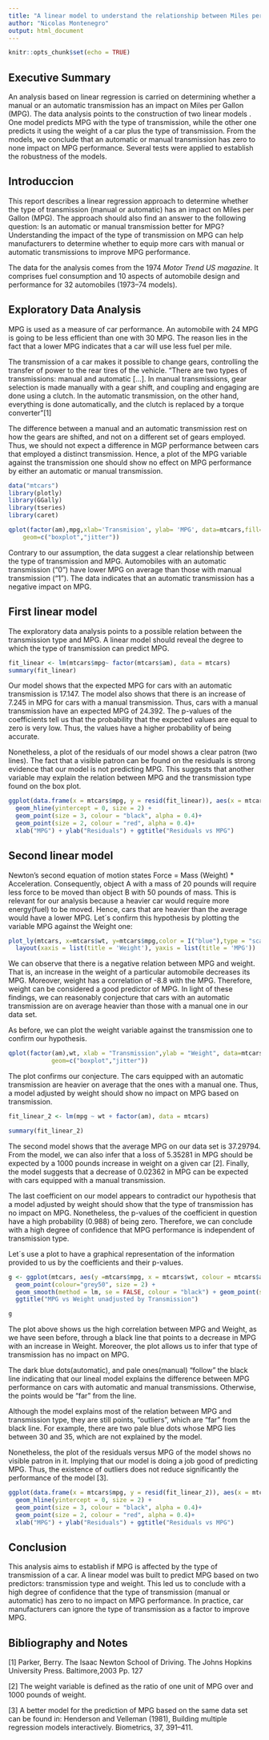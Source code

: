 ```yaml
---
title: "A linear model to understand the relationship between Miles per Gallon and the type of transmission "
author: "Nicolas Montenegro"
output: html_document
---
```


```r
knitr::opts_chunk$set(echo = TRUE)
```
## Executive Summary

An analysis based on linear regression is carried on determining whether a manual or an automatic transmission has an impact on Miles per Gallon (MPG). The data analysis points to the construction of two linear models . One model predicts MPG with the type of transmission, while the other one predicts it using the weight of a car plus the type of transmission. From the models, we conclude that an automatic or manual transmission has zero to none impact on MPG performance. Several tests were applied to establish the robustness of the models.  

## Introduccion  


This report describes a linear regression approach to determine whether the type of transmission (manual or automatic) has an impact on Miles per Gallon (MPG). The approach should also find an answer to the following question: Is an automatic or manual transmission better for MPG? Understanding the impact of the type of transmission on MPG can help manufacturers to determine whether to equip more cars with manual or automatic transmissions to improve MPG performance. 

The data for the analysis comes from the 1974 _Motor Trend US magazine_.  It comprises fuel consumption and 10 aspects of automobile design and performance for 32 automobiles (1973–74 models).

## Exploratory Data Analysis 

MPG is used as a measure of car performance. An automobile with 24 MPG is going to be less efficient than one with 30 MPG. The reason lies in the fact that a lower MPG indicates that a car will use less fuel per mile. 

The transmission of a car makes it possible to change gears, controlling the transfer of power to the rear tires of the vehicle.  “There are two types of transmissions: manual and automatic […]. In manual transmissions, gear selection is made manually with a gear shift, and coupling and engaging are done using a clutch. In the automatic transmission, on the other hand, everything is done automatically, and the clutch is replaced by a torque converter”[1] 


The difference between a manual and an automatic transmission rest on how the gears are shifted, and not on a different set of gears employed. Thus, we should not expect a difference in MGP performance between cars that employed a distinct transmission. Hence, a plot of the MPG variable against the transmission one should show no effect on MPG performance by either an automatic or manual transmission.


```r
data("mtcars")
library(plotly)
library(GGally)
library(tseries)
library(caret)

qplot(factor(am),mpg,xlab='Transmision', ylab= 'MPG', data=mtcars,fill= factor(am),
    geom=c("boxplot","jitter"))

```


Contrary to our assumption, the data suggest a clear relationship between the type of transmission and MPG. Automobiles with an automatic transmission (“0”) have lower MPG on average than those with manual transmission (“1”). The data indicates that an automatic transmission has a negative impact on MPG. 


## First linear model

The exploratory data analysis points to a possible relation between the transmission type and MPG. A linear model should reveal the degree to which the type of transmission can predict MPG.


```r
fit_linear <- lm(mtcars$mpg~ factor(mtcars$am), data = mtcars)
summary(fit_linear)

```

Our model shows that the expected MPG for cars with an automatic transmission is 17.147. The model also shows that there is an increase of 7.245 in MPG for cars with a manual transmission. Thus, cars with a manual transmission have an expected MPG of 24.392. The p-values of the coefficients tell us that the probability that the expected values are equal to zero is very low. Thus, the values have a higher probability of being accurate.

Nonetheless, a plot of the residuals of our model shows a clear patron (two lines). The fact that a visible patron can be found on the residuals is strong evidence that our model is not predicting MPG. This suggests that another variable may explain the relation between MPG and the transmission type found on the box plot.


```r

ggplot(data.frame(x = mtcars$mpg, y = resid(fit_linear)), aes(x = mtcars$mpg, y = resid(fit_linear)))+
  geom_hline(yintercept = 0, size = 2) +
  geom_point(size = 3, colour = "black", alpha = 0.4)+
  geom_point(size = 2, colour = "red", alpha = 0.4)+
  xlab("MPG") + ylab("Residuals") + ggtitle("Residuals vs MPG")

```


## Second linear model

Newton’s second equation of motion states Force = Mass (Weight) * Acceleration. Consequently, object A with a mass of 20 pounds will require less force to be moved than object B with 50 pounds of mass. This is relevant for our analysis because a heavier car would require more energy(fuel) to be moved. Hence, cars that are heavier than the average would have a lower MPG. Let´s confirm this hypothesis by plotting the variable MPG against the Weight one:


```r
plot_ly(mtcars, x=mtcars$wt, y=mtcars$mpg,color = I("blue"),type = "scatter" )%>%
  layout(xaxis = list(title = 'Weight'), yaxis = list(title = 'MPG'))


```

We can observe that there is a negative relation between MPG and weight. That is, an increase in the weight of a particular automobile decreases its MPG. Moreover, weight has a correlation of -8.8 with the MPG. Therefore, weight can be considered a good predictor of MPG. In light of these findings, we can reasonably conjecture that cars with an automatic transmission are on average heavier than those with a manual one in our data set.

As before, we can plot the weight variable against the transmission one to confirm our hypothesis.

```r
qplot(factor(am),wt, xlab = "Transmission",ylab = "Weight", data=mtcars,fill=factor(am),
            geom=c("boxplot","jitter"))


```

The plot confirms our conjecture. The cars equipped with an automatic transmission are heavier on average that the ones with a manual one. Thus, a model adjusted by weight should show no impact on MPG based on transmission.
```r
fit_linear_2 <- lm(mpg ~ wt + factor(am), data = mtcars)

summary(fit_linear_2)

```
The second model shows that the average MPG on our data set is 37.29794. From the model, we can also infer that a loss of 5.35281 in MPG should be expected by a 1000 pounds increase in weight on a given car [2]. Finally, the model suggests that a decrease of 0.02362 in MPG can be expected with cars equipped with a manual transmission.

The last coefficient on our model appears to contradict our hypothesis that a model adjusted by weight should show that the type of transmission has no impact on MPG. Nonetheless, the p-values of the coefficient in question have a high probability (0.988) of being zero. Therefore, we can conclude with a high degree of confidence that MPG performance is independent of transmission type.

Let´s use a plot to have a graphical representation of the information provided to us by the coefficients and their p-values.

```r
g <- ggplot(mtcars, aes(y =mtcars$mpg, x = mtcars$wt, colour = mtcars$am)) +
  geom_point(colour="grey50", size = 2) +
  geom_smooth(method = lm, se = FALSE, colour = "black") + geom_point(size = 1.5) +
  ggtitle("MPG vs Weight unadjusted by Transmission")

g

```

The plot above shows us the high correlation between MPG and Weight, as we have seen before, through a black line that points to a decrease in MPG with an increase in Weight. Moreover, the plot allows us to infer that type of transmission has no impact on MPG. 

The dark blue dots(automatic), and pale ones(manual) “follow” the black line indicating that our lineal model explains the difference between MPG performance on cars with automatic and manual transmissions. Otherwise, the points would be “far” from the line.

Although the model explains most of the relation between MPG and transmission type, they are still points, “outliers”, which are “far” from the black line. For example, there are two pale blue dots whose MPG lies between 30 and 35, which are not explained by the model.  

Nonetheless, the plot of the residuals versus MPG of the model shows no visible patron in it. Implying that our model is doing a job good of predicting MPG. Thus, the existence of outliers does not reduce significantly the performance of the model [3].    



```r
ggplot(data.frame(x = mtcars$mpg, y = resid(fit_linear_2)), aes(x = mtcars$mpg, y = resid(fit_linear_2)))+
  geom_hline(yintercept = 0, size = 2) +
  geom_point(size = 3, colour = "black", alpha = 0.4)+
  geom_point(size = 2, colour = "red", alpha = 0.4)+
  xlab("MPG") + ylab("Residuals") + ggtitle("Residuals vs MPG")

```


## Conclusion

This analysis aims to establish if MPG is affected by the type of transmission of a car. A linear model was built to predict MPG based on two predictors: transmission type and weight. This led us to conclude with a high degree of confidence that the type of transmission (manual or automatic) has zero to no impact on MPG performance. In practice, car manufacturers can ignore the type of transmission as a factor to improve MPG. 

## Bibliography and Notes

[1] Parker, Berry. The Isaac Newton School of Driving. The Johns Hopkins University Press. Baltimore,2003 Pp. 127

[2] The weight variable is defined as the ratio of one unit of MPG over and 1000 pounds of weight. 

[3] A better model for the prediction of MPG based on the same data set can be found in: Henderson and Velleman (1981), Building multiple regression models interactively. Biometrics, 37, 391–411. 





